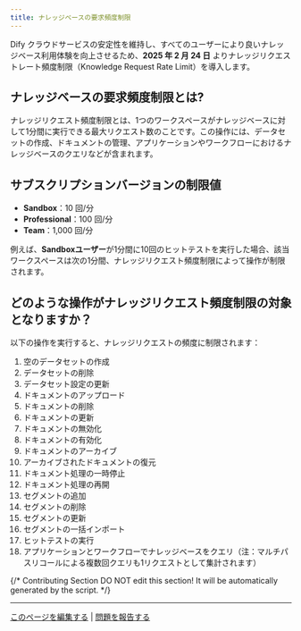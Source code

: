 ```yaml
---
title: ナレッジベースの要求頻度制限
---
```


Dify クラウドサービスの安定性を維持し、すべてのユーザーにより良いナレッジベース利用体験を向上させるため、**2025 年 2 月 24 日** よりナレッジリクエストレート頻度制限（Knowledge Request Rate Limit）を導入します。

## ナレッジベースの要求頻度制限とは?

ナレッジリクエスト頻度制限とは、1つのワークスペースがナレッジベースに対して1分間に実行できる最大リクエスト数のことです。この操作には、データセットの作成、ドキュメントの管理、アプリケーションやワークフローにおけるナレッジベースのクエリなどが含まれます。

## サブスクリプションバージョンの制限値

-   **Sandbox**：10 回/分
-   **Professional**：100 回/分
-   **Team**：1,000 回/分

例えば、**Sandboxユーザー**が1分間に10回のヒットテストを実行した場合、該当ワークスペースは次の1分間、ナレッジリクエスト頻度制限によって操作が制限されます。

## どのような操作がナレッジリクエスト頻度制限の対象となりますか？

以下の操作を実行すると、ナレッジリクエストの頻度に制限されます：

1.  空のデータセットの作成
2.  データセットの削除
3.  データセット設定の更新
4.  ドキュメントのアップロード
5.  ドキュメントの削除
6.  ドキュメントの更新
7.  ドキュメントの無効化
8.  ドキュメントの有効化
9.  ドキュメントのアーカイブ
10. アーカイブされたドキュメントの復元
11. ドキュメント処理の一時停止
12. ドキュメント処理の再開
13. セグメントの追加
14. セグメントの削除
15. セグメントの更新
16. セグメントの一括インポート
17. ヒットテストの実行
18. アプリケーションとワークフローでナレッジベースをクエリ（注：マルチパスリコールによる複数回クエリも1リクエストとして集計されます）

{/*
Contributing Section
DO NOT edit this section!
It will be automatically generated by the script.
*/}

---

[このページを編集する](https://github.com/langgenius/dify-docs/edit/main/ja-jp/guides/knowledge-base/knowledge-request-rate-limit.mdx) | [問題を報告する](https://github.com/langgenius/dify-docs/issues/new?template=docs.yml)

